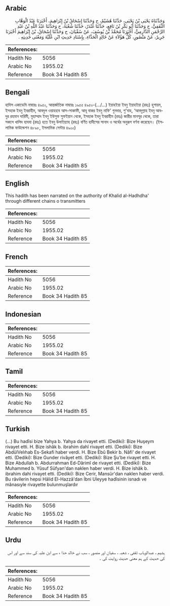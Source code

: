 ## Arabic


<div dir="rtl" lang="ar" style={{fontSize:'larger',backgroundColor:'#f8f9fa',padding:20}}>
وَحَدَّثَنَاهُ يَحْيَى بْنُ يَحْيَى، حَدَّثَنَا هُشَيْمٌ، ح وَحَدَّثَنَا إِسْحَاقُ بْنُ إِبْرَاهِيمَ، أَخْبَرَنَا عَبْدُ الْوَهَّابِ الثَّقَفِيُّ، ح وَحَدَّثَنَا أَبُو بَكْرِ بْنُ نَافِعٍ، حَدَّثَنَا غُنْدَرٌ، حَدَّثَنَا شُعْبَةُ، ح وَحَدَّثَنَا عَبْدُ اللَّهِ بْنُ عَبْدِ الرَّحْمَنِ الدَّارِمِيُّ، أَخْبَرَنَا مُحَمَّدُ بْنُ يُوسُفَ، عَنْ سُفْيَانَ، ح وَحَدَّثَنَا إِسْحَاقُ، بْنُ إِبْرَاهِيمَ أَخْبَرَنَا جَرِيرٌ، عَنْ مَنْصُورٍ، كُلُّ هَؤُلاَءِ عَنْ خَالِدٍ الْحَذَّاءِ، بِإِسْنَادِ حَدِيثِ ابْنِ عُلَيَّةَ وَمَعْنَى حَدِيثِهِ ‏.‏
</div>
<div style={{backgroundColor:'#f8f9fa',padding:20, marginBottom: 10}}><table> <thead> <tr> <th>References:</th> <th></th> </tr> </thead> <tbody><tr><td>Hadith No</td><td>5056</td></tr><tr><td>Arabic No</td><td>1955.02</td></tr><tr><td>Reference</td><td>Book 34 Hadith 85</td></tr></tbody></table></div>

## Bengali


<div dir="ltr" lang="bn" style={{fontSize:'larger',backgroundColor:'#f8f9fa',padding:20}}>
হাদিস একাডেমি নাম্বারঃ ৪৯৫০, আন্তর্জাতিক নাম্বারঃ ১৯৫৫ ৪৯৫০-(…/...) ইয়াহইয়া ইবনু ইয়াহইয়া (রহঃ) হুশায়ম, ইসহাক ইবনু ইবরাহীম, আবদুল ওয়াহহাব আস-সাকাফী, আবূ বাকর ইবনু নাফি' গুনদার, শু'বাহ, ‘আবদুল্লাহ ইবনু আবদুর রহমান দারিমী, মুহাম্মাদ ইবনু ইউসুফ সুফইয়ান থেকে, ইসহাক ইবনু ইবরাহীম (রহঃ) জারীর মানসূর থেকে, তারা সকলে খালিদ হাযযা (রহঃ) হতে ইবনু উলাইয়্যাহ (রহঃ) বর্ণিত হাদীসের সানাদ ও অর্থের অনুরূপ বর্ণনা করেছেন। (ইসলামিক ফাউন্ডেশন ৪৮৯৮, ইসলামিক সেন্টার ৪৯০০)
</div>
<div style={{backgroundColor:'#f8f9fa',padding:20, marginBottom: 10}}><table> <thead> <tr> <th>References:</th> <th></th> </tr> </thead> <tbody><tr><td>Hadith No</td><td>5056</td></tr><tr><td>Arabic No</td><td>1955.02</td></tr><tr><td>Reference</td><td>Book 34 Hadith 85</td></tr></tbody></table></div>

## English


<div dir="ltr" lang="en" style={{fontSize:'larger',backgroundColor:'#f8f9fa',padding:20}}>
This hadith has been narrated on the authority of Khalid al-Hadhdha' through different chains o transmitters
</div>
<div style={{backgroundColor:'#f8f9fa',padding:20, marginBottom: 10}}><table> <thead> <tr> <th>References:</th> <th></th> </tr> </thead> <tbody><tr><td>Hadith No</td><td>5056</td></tr><tr><td>Arabic No</td><td>1955.02</td></tr><tr><td>Reference</td><td>Book 34 Hadith 85</td></tr></tbody></table></div>

## French


<div dir="ltr" lang="fr" style={{fontSize:'larger',backgroundColor:'#f8f9fa',padding:20}}>

</div>
<div style={{backgroundColor:'#f8f9fa',padding:20, marginBottom: 10}}><table> <thead> <tr> <th>References:</th> <th></th> </tr> </thead> <tbody><tr><td>Hadith No</td><td>5056</td></tr><tr><td>Arabic No</td><td>1955.02</td></tr><tr><td>Reference</td><td>Book 34 Hadith 85</td></tr></tbody></table></div>

## Indonesian


<div dir="ltr" lang="id" style={{fontSize:'larger',backgroundColor:'#f8f9fa',padding:20}}>

</div>
<div style={{backgroundColor:'#f8f9fa',padding:20, marginBottom: 10}}><table> <thead> <tr> <th>References:</th> <th></th> </tr> </thead> <tbody><tr><td>Hadith No</td><td>5056</td></tr><tr><td>Arabic No</td><td>1955.02</td></tr><tr><td>Reference</td><td>Book 34 Hadith 85</td></tr></tbody></table></div>

## Tamil


<div dir="ltr" lang="ta" style={{fontSize:'larger',backgroundColor:'#f8f9fa',padding:20}}>

</div>
<div style={{backgroundColor:'#f8f9fa',padding:20, marginBottom: 10}}><table> <thead> <tr> <th>References:</th> <th></th> </tr> </thead> <tbody><tr><td>Hadith No</td><td>5056</td></tr><tr><td>Arabic No</td><td>1955.02</td></tr><tr><td>Reference</td><td>Book 34 Hadith 85</td></tr></tbody></table></div>

## Turkish


<div dir="ltr" lang="tr" style={{fontSize:'larger',backgroundColor:'#f8f9fa',padding:20}}>
(…) Bu hadîsi bize Yahya b. Yahya da rivayet etti. (Dediki): Bize Huşeym rivayet etti. H. Bize ishâk b. ibrahim dahî rivayet etti. (Dediki): Bize AbdülVelıhab Es-Sekafi haber verdi. H. Bize Ebû Bekir b. Nâfi' de rivayet etti. (Dediki): Bize Gunder rivâyet etti. (Dediki): Bize Şu'be rivayet etti. H. Bize Abdullah b. Abdurrahman Ed-Dârimî de rivayet etti. (Dediki): Bize Muhammed b. Yûsuf Süfyan'dan naklen haber verdi. H. Bize ishâk b. ibrahim dahi rivayet etti. (Dediki): Bize Cerir, Mansûr'dan naklen haber verdi. Bu râvilerin hepsi Hâlid El-Hazzâ'dan İbni Uleyye hadîsinin isnadı ve mânasıyle rivayette bulunmuşlardır
</div>
<div style={{backgroundColor:'#f8f9fa',padding:20, marginBottom: 10}}><table> <thead> <tr> <th>References:</th> <th></th> </tr> </thead> <tbody><tr><td>Hadith No</td><td>5056</td></tr><tr><td>Arabic No</td><td>1955.02</td></tr><tr><td>Reference</td><td>Book 34 Hadith 85</td></tr></tbody></table></div>

## Urdu


<div dir="rtl" lang="ur" style={{fontSize:'larger',backgroundColor:'#f8f9fa',padding:20}}>
ہشیم ، عبدالوہاب ثقفی ، شعبہ ، سفیان اور منصور ، سب نے خالد حذا ء سے ابن علیہ کی سند سے اور اس کی حدیث کے ہم معنی حدیث روایت کی ۔
</div>
<div style={{backgroundColor:'#f8f9fa',padding:20, marginBottom: 10}}><table> <thead> <tr> <th>References:</th> <th></th> </tr> </thead> <tbody><tr><td>Hadith No</td><td>5056</td></tr><tr><td>Arabic No</td><td>1955.02</td></tr><tr><td>Reference</td><td>Book 34 Hadith 85</td></tr></tbody></table></div>